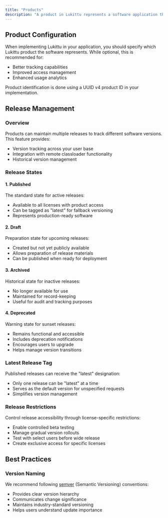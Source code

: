 ```yaml
---
title: "Products"
description: "A product in Lukittu represents a software application that you want to manage access to. Through Lukittu's flexible access control system, each license key can grant access to one or multiple products."
---
```


## Product Configuration

When implementing Lukittu in your application, you should specify which Lukittu product the software represents. While optional, this is recommended for:

- Better tracking capabilities
- Improved access management
- Enhanced usage analytics

Product identification is done using a UUID v4 product ID in your implementation.

## Release Management

### Overview

Products can maintain multiple releases to track different software versions. This feature provides:

- Version tracking across your user base
- Integration with remote classloader functionality
- Historical version management

### Release States

#### 1. Published

The standard state for active releases:

- Available to all licenses with product access
- Can be tagged as "latest" for fallback versioning
- Represents production-ready software

#### 2. Draft

Preparation state for upcoming releases:

- Created but not yet publicly available
- Allows preparation of release materials
- Can be published when ready for deployment

#### 3. Archived

Historical state for inactive releases:

- No longer available for use
- Maintained for record-keeping
- Useful for audit and tracking purposes

#### 4. Deprecated

Warning state for sunset releases:

- Remains functional and accessible
- Includes deprecation notifications
- Encourages users to upgrade
- Helps manage version transitions

### Latest Release Tag

Published releases can receive the "latest" designation:

- Only one release can be "latest" at a time
- Serves as the default version for unspecified requests
- Simplifies version management

### Release Restrictions

Control release accessibility through license-specific restrictions:

- Enable controlled beta testing
- Manage gradual version rollouts
- Test with select users before wide release
- Create exclusive access for specific licenses

## Best Practices

### Version Naming

We recommend following [semver](https://semver.org/) (Semantic Versioning) conventions:

- Provides clear version hierarchy
- Communicates change significance
- Maintains industry-standard versioning
- Helps users understand update importance
